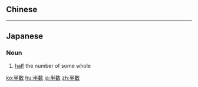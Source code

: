{{also|半數}}
==Chinese==
{{zh-see|半數}}

----

==Japanese==
{{ja-kanjitab|はん|すう|yomi=on}}

===Noun===
{{ja-noun|はんすう}}

# [[half]] the number of some whole

[[ko:半数]]
[[hu:半数]]
[[ja:半数]]
[[zh:半数]]